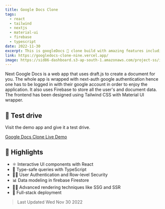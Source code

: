 ```yaml
---
title: Google Docs Clone
tags:
  - react
  - tailwind
  - nextjs
  - material-ui
  - firebase
  - typescript
date: 2022-11-30
excerpt: This is googleDocs 📄 clone build with amazing features including edit a document in real time.
link: https://googledocs-clone-nine.vercel.app/
image: https://sid86-dashboard.s3-ap-south-1.amazonaws.com/project-ss/iWbLTd6M9tGuReMomKqk8L.png
---
```


<p className=''>
	Next Google Docs is a web app that uses draft.js to create a document for you. The whole app is wrapped with next-auth google authentication hence one has to be logged in with their google account in order to enjoy the application. It also uses Firebase to store all the user's and document data.
The frontend has been designed using Tailwind CSS with Material UI wrapper.
</p>

<div className="py-5">

## :rocket: Test drive

Visit the demo app and give it a test drive.

<div>
<a target="_blank" href="https://googledocs-clone-nine.vercel.app/" className="btn btn-green">Google Docs Clone Live Demo</a>
</div>
</div>

<div className="py-5">

## 📎 Highlights

- ⚛  Interactive UI components with React
- 💪 Type-safe queries with TypeScript
- 👨‍🚀 User Authentication and Row-level Security
- 📊 Data modeling in firebase Firestore
- 👨‍🔬 Advanced rendering techniques like SSG and SSR
- 🚀 Full-stack deployment

</div>

> Last Updated Wed Nov 30 2022

  
